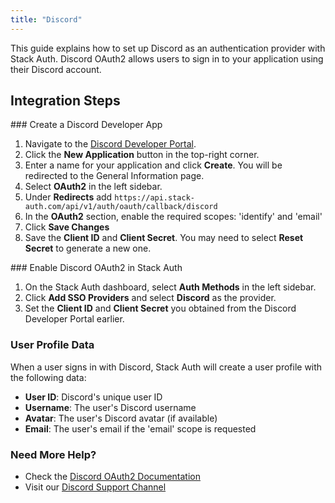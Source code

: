 ```yaml
---
title: "Discord"
---
```


This guide explains how to set up Discord as an authentication provider with Stack Auth. Discord OAuth2 allows users to sign in to your application using their Discord account.

## Integration Steps

<Steps>
  <Step>
  ### Create a Discord Developer App
  
  1. Navigate to the [Discord Developer Portal](https://discord.com/developers/applications).
  2. Click the **New Application** button in the top-right corner.
  3. Enter a name for your application and click **Create**. You will be redirected to the General Information page.
  4. Select **OAuth2** in the left sidebar.
  5. Under **Redirects** add `https://api.stack-auth.com/api/v1/auth/oauth/callback/discord`
  6. In the **OAuth2** section, enable the required scopes: 'identify' and 'email'
  7. Click **Save Changes**
  8. Save the **Client ID** and **Client Secret**. You may need to select **Reset Secret** to generate a new one.
  </Step>
  <Step>
  ### Enable Discord OAuth2 in Stack Auth
  
  1. On the Stack Auth dashboard, select **Auth Methods** in the left sidebar.
  2. Click **Add SSO Providers** and select **Discord** as the provider.
  3. Set the **Client ID** and **Client Secret** you obtained from the Discord Developer Portal earlier.

  </Step>
</Steps>

### User Profile Data

When a user signs in with Discord, Stack Auth will create a user profile with the following data:

- **User ID**: Discord's unique user ID
- **Username**: The user's Discord username
- **Avatar**: The user's Discord avatar (if available)
- **Email**: The user's email if the 'email' scope is requested


### Need More Help?

- Check the [Discord OAuth2 Documentation](https://discord.com/developers/docs/topics/oauth2)
- Visit our [Discord Support Channel](https://discord.stack-auth.com)
